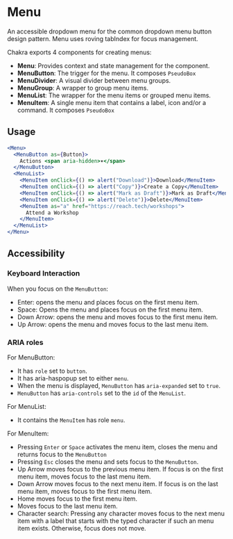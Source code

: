 # Menu

An accessible dropdown menu for the common dropdown menu button design pattern.
Menu uses roving tabIndex for focus management.

Chakra exports 4 components for creating menus:

- **Menu**: Provides context and state management for the component.
- **MenuButton**: The trigger for the menu. It composes `PseudoBox`
- **MenuDivider**: A visual divider between menu groups.
- **MenuGroup**: A wrapper to group menu items.
- **MenuList**: The wrapper for the menu items or grouped menu items.
- **MenuItem**: A single menu item that contains a label, icon and/or a command.
  It composes `PseudoBox`

## Usage

```jsx
<Menu>
  <MenuButton as={Button}>
    Actions <span aria-hidden>▾</span>
  </MenuButton>
  <MenuList>
    <MenuItem onClick={() => alert("Download")}>Download</MenuItem>
    <MenuItem onClick={() => alert("Copy")}>Create a Copy</MenuItem>
    <MenuItem onClick={() => alert("Mark as Draft")}>Mark as Draft</MenuItem>
    <MenuItem onClick={() => alert("Delete")}>Delete</MenuItem>
    <MenuItem as="a" href="https://reach.tech/workshops">
      Attend a Workshop
    </MenuItem>
  </MenuList>
</Menu>
```

## Accessibility

### Keyboard Interaction

When you focus on the `MenuButton`:

- Enter: opens the menu and places focus on the first menu item.
- Space: Opens the menu and places focus on the first menu item.
- Down Arrow: opens the menu and moves focus to the first menu item.
- Up Arrow: opens the menu and moves focus to the last menu item.

### ARIA roles

For MenuButton:

- It has `role` set to `button`.
- It has aria-haspopup set to either `menu`.
- When the menu is displayed, `MenuButton` has `aria-expanded` set to `true`.
- `MenuButton` has `aria-controls` set to the `id` of the `MenuList`.

For MenuList:

- It contains the `MenuItem` has role `menu`.

For MenuItem:

- Pressing `Enter` or `Space` activates the menu item, closes the menu and
  returns focus to the `MenuButton`
- Pressing `Esc` closes the menu and sets focus to the `MenuButton`.
- Up Arrow moves focus to the previous menu item. If focus is on the first menu
  item, moves focus to the last menu item.
- Down Arrow moves focus to the next menu item. If focus is on the last menu
  item, moves focus to the first menu item.
- Home moves focus to the first menu item.
- Moves focus to the last menu item.
- Character search: Pressing any character moves focus to the next menu item
  with a label that starts with the typed character if such an menu item exists.
  Otherwise, focus does not move.

